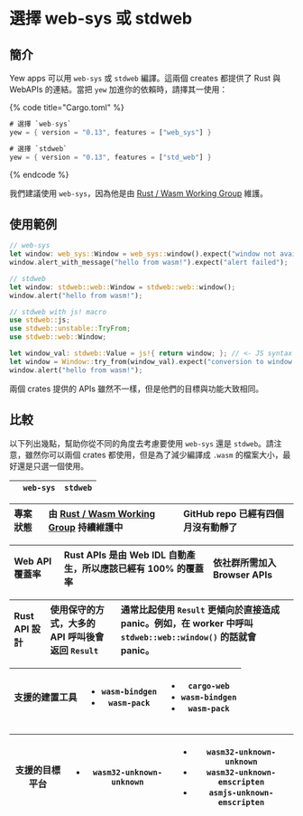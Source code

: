 # 選擇 web-sys 或 stdweb

## 簡介

Yew apps 可以用 `web-sys` 或 `stdweb` 編譯。這兩個 creates 都提供了 Rust 與 WebAPIs 的連結。當把 `yew` 加進你的依賴時，請擇其一使用：

{% code title="Cargo.toml" %}

```rust
# 選擇 `web-sys`
yew = { version = "0.13", features = ["web_sys"] }

# 選擇 `stdweb`
yew = { version = "0.13", features = ["std_web"] }
```

{% endcode %}

我們建議使用 `web-sys`，因為他是由 [Rust / Wasm Working Group](https://rustwasm.github.io/) 維護。

## 使用範例

```rust
// web-sys
let window: web_sys::Window = web_sys::window().expect("window not available");
window.alert_with_message("hello from wasm!").expect("alert failed");

// stdweb
let window: stdweb::web::Window = stdweb::web::window();
window.alert("hello from wasm!");

// stdweb with js! macro
use stdweb::js;
use stdweb::unstable::TryFrom;
use stdweb::web::Window;

let window_val: stdweb::Value = js!{ return window; }; // <- JS syntax inside!
let window = Window::try_from(window_val).expect("conversion to window failed");
window.alert("hello from wasm!");
```

兩個 crates 提供的 APIs 雖然不一樣，但是他們的目標與功能大致相同。

## 比較

以下列出幾點，幫助你從不同的角度去考慮要使用 `web-sys` 還是 `stdweb`。請注意，雖然你可以兩個 crates 都使用，但是為了減少編譯成 `.wasm` 的檔案大小，最好還是只選一個使用。

|     | `web-sys` | `stdweb` |
| :-- | :-------- | :------- |

| 專案狀態 | 由 [Rust / Wasm Working Group](https://rustwasm.github.io/) 持續維護中 | GitHub repo 已經有四個月沒有動靜了 |
| :------- | :--------------------------------------------------------------------- | :--------------------------------- |

| Web API 覆蓋率 | Rust APIs 是由 Web IDL 自動產生，所以應該已經有 100% 的覆蓋率 | 依社群所需加入 Browser APIs |
| :------------- | :------------------------------------------------------------ | :-------------------------- |

| Rust API 設計 | 使用保守的方式，大多的 API 呼叫後會返回 `Result` | 通常比起使用 `Result` 更傾向於直接造成 panic。例如，在 worker 中呼叫 `stdweb::web::window()` 的話就會 panic。 |
| :------------ | :----------------------------------------------- | :------------------------------------------------------------------------------------------------------------ |

<table>
    <thead>
        <tr>
            <th style={{ textAlign: 'left' }}>
                &#x652F;&#x63F4;&#x7684;&#x5EFA;&#x7F6E;&#x5DE5;&#x5177;
            </th>
            <th style={{ textAlign: 'left' }}>
                <ul>
                    <li>
                        <code>wasm-bindgen</code>
                    </li>
                    <li>
                        <code>wasm-pack</code>
                    </li>
                </ul>
            </th>
            <th style={{ textAlign: 'left' }}>
                <ul>
                    <li>
                        <code>cargo-web</code>
                    </li>
                    <li>
                        <code>wasm-bindgen</code>
                    </li>
                    <li>
                        <code>wasm-pack</code>
                    </li>
                </ul>
            </th>
        </tr>
    </thead>
    <tbody></tbody>
</table>
<table>
    <thead>
        <tr>
            <th style={{ textAlign: 'left' }}>
                &#x652F;&#x63F4;&#x7684;&#x76EE;&#x6A19;&#x5E73;&#x53F0;
            </th>
            <th style={{ textAlign: 'left' }}>
                <ul>
                    <li>
                        <code>wasm32-unknown-unknown</code>
                    </li>
                </ul>
            </th>
            <th style={{ textAlign: 'left' }}>
                <ul>
                    <li>
                        <code>wasm32-unknown-unknown</code>
                    </li>
                    <li>
                        <code>wasm32-unknown-emscripten</code>
                    </li>
                    <li>
                        <code>asmjs-unknown-emscripten</code>
                    </li>
                </ul>
            </th>
        </tr>
    </thead>
    <tbody></tbody>
</table>
